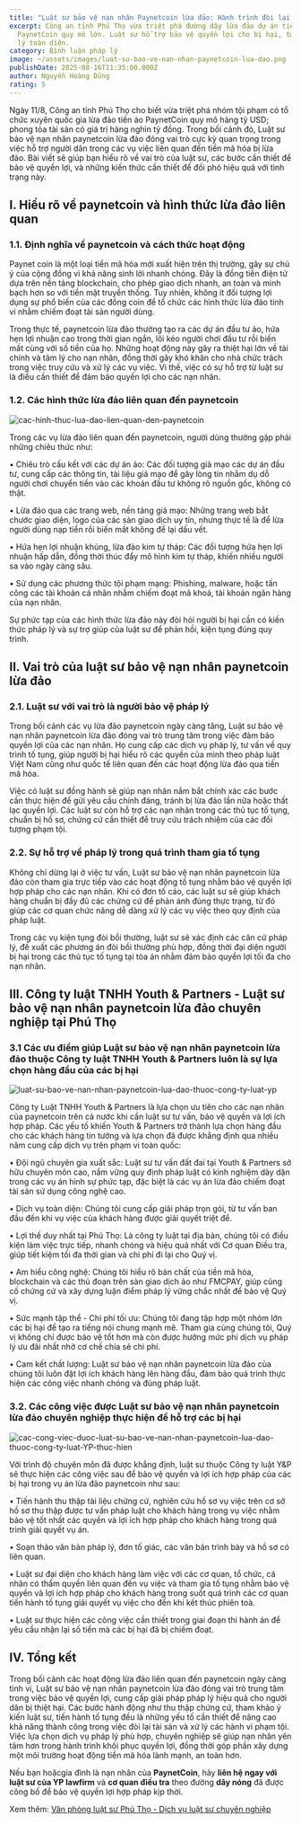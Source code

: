 ```yaml
---
title: "Luật sư bảo vệ nạn nhân Paynetcoin lừa đảo: Hành trình đòi lại quyền lợi"
excerpt: Công an tỉnh Phú Thọ vừa triệt phá đường dây lừa đảo dự án tiền ảo
  PaynetCoin quy mô lớn. Luật sư hỗ trợ bảo vệ quyền lợi cho bị hại, tư vấn pháp
  lý toàn diện.
category: Bình luận pháp lý
image: ~/assets/images/luat-su-bao-ve-nan-nhan-paynetcoin-lua-dao.png
publishDate: 2025-08-16T11:35:00.000Z
author: Nguyễn Hoàng Dũng
rating: 5
---
```

Ngày 11/8, Công an tỉnh Phú Thọ cho biết vừa triệt phá nhóm tội phạm có tổ chức xuyên quốc gia lừa đảo tiền ảo PaynetCoin quy mô hàng tỷ USD; phong tỏa tài sản có giá trị hàng nghìn tỷ đồng. Trong bối cảnh đó, Luật sư bảo vệ nạn nhân paynetcoin lừa đảo đóng vai trò cực kỳ quan trọng trong việc hỗ trợ người dân trong các vụ việc liên quan đến tiền mã hóa bị lừa đảo. Bài viết sẽ giúp bạn hiểu rõ về vai trò của luật sư, các bước cần thiết để bảo vệ quyền lợi, và những kiến thức cần thiết để đối phó hiệu quả với tình trạng này.

## I. Hiểu rõ về paynetcoin và hình thức lừa đảo liên quan

### 1.1.  Định nghĩa về paynetcoin và cách thức hoạt động

Paynet coin là một loại tiền mã hóa mới xuất hiện trên thị trường, gây sự chú ý của cộng đồng vì khả năng sinh lời nhanh chóng. Đây là đồng tiền điện tử dựa trên nền tảng blockchain, cho phép giao dịch nhanh, an toàn và minh bạch hơn so với tiền mặt truyền thống. Tuy nhiên, không ít đối tượng lợi dụng sự phổ biến của các đồng coin để tổ chức các hình thức lừa đảo tinh vi nhằm chiếm đoạt tài sản người dùng.

Trong thực tế, paynetcoin lừa đảo thường tạo ra các dự án đầu tư ảo, hứa hẹn lợi nhuận cao trong thời gian ngắn, lôi kéo người chơi đầu tư rồi biến mất cùng với số tiền của họ. Những hoạt động này gây ra thiệt hại lớn về tài chính và tâm lý cho nạn nhân, đồng thời gây khó khăn cho nhà chức trách trong việc truy cứu và xử lý các vụ việc. Vì thế, việc có sự hỗ trợ từ luật sư là điều cần thiết để đảm bảo quyền lợi cho các nạn nhân.

### 1.2. Các hình thức lừa đảo liên quan đến paynetcoin

![cac-hinh-thuc-lua-dao-lien-quan-den-paynetcoin](~/assets/images/cac-hinh-thuc-lua-dao-lien-quan-den-paynetcoin.jpg "Các hình thức lừa đảo liên quan đến paynetcoin")

Trong các vụ lừa đảo liên quan đến paynetcoin, người dùng thường gặp phải những chiêu thức như:

•	Chiêu trò cấu kết với các dự án ảo: Các đối tượng giả mạo các dự án đầu tư, cung cấp các thông tin, tài liệu giả mạo để gây lòng tin nhằm dụ dỗ người chơi chuyển tiền vào các khoản đầu tư không rõ nguồn gốc, không có thật.

•	Lừa đảo qua các trang web, nền tảng giả mạo: Những trang web bắt chước giao diện, logo của các sàn giao dịch uy tín, nhưng thực tế là để lừa người dùng nạp tiền rồi biến mất không để lại dấu vết.

•	Hứa hẹn lợi nhuận khủng, lừa đảo kim tự tháp: Các đối tượng hứa hẹn lợi nhuận hấp dẫn, đồng thời thúc đẩy mô hình kim tự tháp, khiến nhiều người sa vào ngày càng sâu.

•	Sử dụng các phương thức tội phạm mạng: Phishing, malware, hoặc tấn công các tài khoản cá nhân nhằm chiếm đoạt mã khoá, tài khoản ngân hàng của nạn nhân.

Sự phức tạp của các hình thức lừa đảo này đòi hỏi người bị hại cần có kiến thức pháp lý và sự trợ giúp của luật sư để phản hồi, kiện tụng đúng quy trình.

## II. Vai trò của luật sư bảo vệ nạn nhân paynetcoin lừa đảo

### 2.1.  Luật sư với vai trò là người bảo vệ pháp lý

Trong bối cảnh các vụ lừa đảo paynetcoin ngày càng tăng, Luật sư bảo vệ nạn nhân paynetcoin lừa đảo đóng vai trò trung tâm trong việc đảm bảo quyền lợi của các nạn nhân. Họ cung cấp các dịch vụ pháp lý, tư vấn về quy trình tố tụng, giúp người bị hại hiểu rõ các quyền của mình theo pháp luật Việt Nam cũng như quốc tế liên quan đến các hoạt động lừa đảo qua tiền mã hóa.

Việc có luật sư đồng hành sẽ giúp nạn nhân nắm bắt chính xác các bước cần thực hiện để gửi yêu cầu chính đáng, tránh bị lừa đảo lần nữa hoặc thất lạc quyền lợi. Các luật sư còn hỗ trợ các nạn nhân trong các thủ tục tố tụng, chuẩn bị hồ sơ, chứng cứ cần thiết để truy cứu trách nhiệm của các đối tượng phạm tội.

### 2.2. Sự hỗ trợ về pháp lý trong quá trình tham gia tố tụng

Không chỉ dừng lại ở việc tư vấn, Luật sư bảo vệ nạn nhân paynetcoin lừa đảo còn tham gia trực tiếp vào các hoạt động tố tụng nhằm bảo vệ quyền lợi hợp pháp cho các nạn nhân. Khi có đơn tố cáo, các luật sư sẽ giúp khách hàng chuẩn bị đầy đủ các chứng cứ để phản ánh đúng thực trạng, từ đó giúp các cơ quan chức năng dễ dàng xử lý các vụ việc theo quy định của pháp luật.

Trong các vụ kiện tụng đòi bồi thường, luật sư sẽ xác định các căn cứ pháp lý, đề xuất các phương án đòi bồi thường phù hợp, đồng thời đại diện người bị hại trong các thủ tục tố tụng tại tòa án nhằm đảm bảo quyền lợi tối đa cho nạn nhân.

## III. Công ty luật TNHH Youth & Partners - Luật sư bảo vệ nạn nhân paynetcoin lừa đảo chuyên nghiệp tại Phú Thọ

### 3.1 Các ưu điểm giúp Luật sư bảo vệ nạn nhân paynetcoin lừa đảo thuộc Công ty luật TNHH Youth & Partners luôn là sự lựa chọn hàng đầu của các bị hại

![luat-su-bao-ve-nan-nhan-paynetcoin-lua-dao-thuoc-cong-ty-luat-yp](~/assets/images/luat-su-bao-ve-nan-nhan-paynetcoin-lua-dao-thuoc-cong-ty-luat-yp.png "luat-su-bao-ve-nan-nhan-paynetcoin-lua-dao-thuoc-cong-ty-luat-yp")

Công ty Luật TNHH Youth & Partners là lựa chọn ưu tiên cho các nạn nhân của paynetcoin trên cả nước khi cần luật sư tư vấn, bảo vệ quyền và lợi ích hợp pháp. Các yếu tố khiến Youth & Partners trở thành lựa chọn hàng đầu cho các khách hàng tin tưởng và lựa chọn đã được khẳng định qua nhiều năm cung cấp dịch vụ trên phạm vi toàn quốc:

•	Đội ngũ chuyên gia xuất sắc: Luật sư tư vấn đất đai tại Youth & Partners sở hữu chuyên môn cao, nắm vững quy định pháp luật có kinh nghiệm dày dặn trong các vụ án hình sự phức tạp, đặc biệt là các vụ án lừa đảo chiếm đoạt tài sản sử dụng công nghệ cao.

•	Dịch vụ toàn diện: Chúng tôi cung cấp giải pháp trọn gói, từ tư vấn ban đầu đến khi vụ việc của khách hàng được giải quyết triệt để.

•	Lợi thế duy nhất tại Phú Thọ: Là công ty luật tại địa bàn, chúng tôi có điều kiện làm việc trực tiếp, nhanh chóng và hiệu quả nhất với Cơ quan Điều tra, giúp tiết kiệm tối đa thời gian và chi phí đi lại cho Quý vị.

•	Am hiểu công nghệ: Chúng tôi hiểu rõ bản chất của tiền mã hóa, blockchain và các thủ đoạn trên sàn giao dịch ảo như FMCPAY, giúp củng cố chứng cứ và xây dựng luận điểm pháp lý vững chắc nhất để bảo vệ Quý vị.

•	Sức mạnh tập thể - Chi phí tối ưu: Chúng tôi đang tập hợp một nhóm lớn các bị hại để tạo ra tiếng nói chung mạnh mẽ. Tham gia cùng chúng tôi, Quý vị không chỉ được bảo vệ tốt hơn mà còn được hưởng mức phí dịch vụ pháp lý ưu đãi nhất nhờ cơ chế chia sẻ chi phí.

•	Cam kết chất lượng: Luật sư bảo vệ nạn nhân paynetcoin lừa đảo của chúng tôi luôn đặt lợi ích khách hàng lên hàng đầu, đảm bảo quá trình thực hiện các công việc nhanh chóng và đúng pháp luật.

### 3.2. Các công việc được Luật sư bảo vệ nạn nhân paynetcoin lừa đảo chuyên nghiệp thực hiện để hỗ trợ các bị hại

![cac-cong-viec-duoc-luat-su-bao-ve-nan-nhan-paynetcoin-lua-dao-thuoc-cong-ty-luat-YP-thuc-hien](~/assets/images/cac-cong-viec-duoc-luat-su-bao-ve-nan-nhan-paynetcoin-lua-dao-thuoc-cong-ty-luat-yp-thuc-hien.jpg "Các công việc được luật sư bảo vệ nạn nhân paynetcoin lừa đảo thuộc công ty luật YP thực hiện")

 Với trình độ chuyên môn đã được khẳng định, luật sư thuộc Công ty luật Y&P sẽ thực hiện các công việc sau để bảo vệ quyền và lợi ích hợp pháp của các bị hại trong vụ án lừa đảo paynetcoin như sau:

•	Tiến hành thu thập tài liệu chứng cứ, nghiên cứu hồ sơ vụ việc trên cơ sở hồ sơ thu thập được tư vấn pháp luật cho khách hàng trong vụ việc nhằm bảo vệ tốt nhất các quyền và lợi ích hợp pháp cho khách hàng trong quá trình giải quyết vụ án.

•	Soạn thảo văn bản pháp lý, đơn tố giác, các văn bản trình bày và hồ sơ có liên quan.

•	Luật sư đại diện cho khách hàng làm việc với các cơ quan, tổ chức, cá nhân có thẩm quyền liên quan đến vụ việc và tham gia tố tụng nhằm bảo vệ quyền và lợi ích hợp pháp cho khách hàng trong suốt quá trình các cơ quan tiến hành tố tụng giải quyết vụ việc cho đến khi kết thúc phiên toà.

•	Luật sư thực hiện các công việc cần thiết trong giai đoạn thi hành án để yêu cầu nhận lại số tiền mà các bị hại đã bị chiếm đoạt.

## IV. Tổng kết

Trong bối cảnh các hoạt động lừa đảo liên quan đến paynetcoin ngày càng tinh vi, Luật sư bảo vệ nạn nhân paynetcoin lừa đảo đóng vai trò trung tâm trong việc bảo vệ quyền lợi, cung cấp giải pháp pháp lý hiệu quả cho người dân bị thiệt hại. Các bước hành động như thu thập chứng cứ, tham khảo ý kiến luật sư, tiến hành tố tụng đều là những yếu tố cần thiết để nâng cao khả năng thành công trong việc đòi lại tài sản và xử lý các hành vi phạm tội. Việc lựa chọn dịch vụ pháp lý phù hợp, chuyên nghiệp sẽ giúp nạn nhân yên tâm hơn trong hành trình khôi phục quyền lợi, đồng thời góp phần xây dựng một môi trường hoạt động tiền mã hóa lành mạnh, an toàn hơn.

Nếu bạn hoặcgia đình là nạn nhân của **PaynetCoin**, hãy **liên hệ ngay với luật sư của YP lawfirm** và **cơ quan điều tra** theo đường **dây nóng** đã được công bố để bảo vệ quyền lợi hợp pháp kịp thời.

Xem thêm: [Văn phòng luật sư Phú Thọ - Dịch vụ luật sư chuyên nghiệp](https://yplawfirm.vn/tin-tuc/van-phong-luat-su-phu-tho-dich-vu-luat-su-chuyen-nghiep/)
